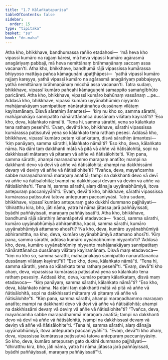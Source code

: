 ```yaml
---
title: "1.7 Kālaṅkatapurisa"
tableOfContents: false
sidebar:
  order: 15
type: "tipitaka"
basket: "su"
book: "dn-maha"
---
```



<DynamicBreadcrumb />

<Division number="49" book="dn-maha">

<Paragraph number="101" book="dn-maha">
Atha kho, bhikkhave, bandhumassa rañño etadahosi—  ‘mā heva kho vipassī kumāro na rajjaṃ kāresi, mā heva vipassī kumāro agārasmā anagāriyaṃ pabbaji, mā heva nemittānaṃ brāhmaṇānaṃ saccaṃ assa vacanan’ti. Atha kho, bhikkhave, bandhumā rājā vipassissa kumārassa bhiyyoso mattāya pañca kāmaguṇāni upaṭṭhāpesi—  ‘yathā vipassī kumāro rajjaṃ kareyya, yathā vipassī kumāro na agārasmā anagāriyaṃ pabbajeyya, yathā nemittānaṃ brāhmaṇānaṃ micchā assa vacanan’ti.
</Paragraph>

<Paragraph number="102" book="dn-maha">
Tatra sudaṃ, bhikkhave, vipassī kumāro pañcahi kāmaguṇehi samappito samaṅgībhūto paricāreti. Atha kho, bhikkhave, vipassī kumāro bahūnaṃ vassānaṃ …pe…
</Paragraph>

</Division>
<Division number="50" book="dn-maha">

<Paragraph number="103" book="dn-maha">
Addasā kho, bhikkhave, vipassī kumāro uyyānabhūmiṃ niyyanto mahājanakāyaṃ sannipatitaṃ nānārattānañca dussānaṃ vilātaṃ kayiramānaṃ. Disvā sārathiṃ āmantesi—  ‘kiṃ nu kho so, samma sārathi, mahājanakāyo sannipatito nānārattānañca dussānaṃ vilātaṃ kayiratī’ti? ‘Eso kho, deva, kālaṅkato nāmā’ti. ‘Tena hi, samma sārathi, yena so kālaṅkato tena rathaṃ pesehī’ti. ‘Evaṃ, devā’ti kho, bhikkhave, sārathi vipassissa kumārassa paṭissutvā yena so kālaṅkato tena rathaṃ pesesi. Addasā kho, bhikkhave, vipassī kumāro petaṃ kālaṅkataṃ, disvā sārathiṃ āmantesi—  ‘kiṃ panāyaṃ, samma sārathi, kālaṅkato nāmā’ti? ‘Eso kho, deva, kālaṅkato nāma. Na dāni taṃ dakkhanti mātā vā pitā vā aññe vā ñātisālohitā, sopi na dakkhissati mātaraṃ vā pitaraṃ vā aññe vā ñātisālohite’ti. ‘Kiṃ pana, samma sārathi, ahampi maraṇadhammo maraṇaṃ anatīto; mampi na dakkhanti devo vā devī vā aññe vā ñātisālohitā; ahampi na dakkhissāmi devaṃ vā deviṃ vā aññe vā ñātisālohite’ti? ‘Tvañca, deva, mayañcamha sabbe maraṇadhammā maraṇaṃ anatītā; tampi na dakkhanti devo vā devī vā aññe vā ñātisālohitā; tvampi na dakkhissasi devaṃ vā deviṃ vā aññe vā ñātisālohite’ti. ‘Tena hi, samma sārathi, alaṃ dānajja uyyānabhūmiyā, itova antepuraṃ paccaniyyāhī’ti. ‘Evaṃ, devā’ti kho, bhikkhave, sārathi vipassissa kumārassa paṭissutvā tatova antepuraṃ paccaniyyāsi. Tatra sudaṃ, bhikkhave, vipassī kumāro antepuraṃ gato dukkhī dummano pajjhāyati—  ‘dhiratthu kira, bho, jāti nāma, yatra hi nāma jātassa jarā paññāyissati, byādhi paññāyissati, maraṇaṃ paññāyissatī’ti.
</Paragraph>

</Division>
<Division number="51" book="dn-maha">

<Paragraph number="104" book="dn-maha">
Atha kho, bhikkhave, bandhumā rājā sārathiṃ āmantāpetvā etadavoca—  ‘kacci, samma sārathi, kumāro uyyānabhūmiyā abhiramittha, kacci, samma sārathi, kumāro uyyānabhūmiyā attamano ahosī’ti? ‘Na kho, deva, kumāro uyyānabhūmiyā abhiramittha, na kho, deva, kumāro uyyānabhūmiyā attamano ahosī’ti. ‘Kiṃ pana, samma sārathi, addasa kumāro uyyānabhūmiṃ niyyanto’ti? ‘Addasā kho, deva, kumāro uyyānabhūmiṃ niyyanto mahājanakāyaṃ sannipatitaṃ nānārattānañca dussānaṃ vilātaṃ kayiramānaṃ. Disvā maṃ etadavoca—  “kiṃ nu kho so, samma sārathi, mahājanakāyo sannipatito nānārattānañca dussānaṃ vilātaṃ kayiratī”ti? “Eso kho, deva, kālaṅkato nāmā”ti. “Tena hi, samma sārathi, yena so kālaṅkato tena rathaṃ pesehī”ti. “Evaṃ, devā”ti kho ahaṃ, deva, vipassissa kumārassa paṭissutvā yena so kālaṅkato tena rathaṃ pesesiṃ. Addasā kho, deva, kumāro petaṃ kālaṅkataṃ, disvā maṃ etadavoca—  “kiṃ panāyaṃ, samma sārathi, kālaṅkato nāmā”ti? “Eso kho, deva, kālaṅkato nāma. Na dāni taṃ dakkhanti mātā vā pitā vā aññe vā ñātisālohitā, sopi na dakkhissati mātaraṃ vā pitaraṃ vā aññe vā ñātisālohite”ti. “Kiṃ pana, samma sārathi, ahampi maraṇadhammo maraṇaṃ anatīto; mampi na dakkhanti devo vā devī vā aññe vā ñātisālohitā; ahampi na dakkhissāmi devaṃ vā deviṃ vā aññe vā ñātisālohite”ti? “Tvañca, deva, mayañcamha sabbe maraṇadhammā maraṇaṃ anatītā; tampi na dakkhanti devo vā devī vā aññe vā ñātisālohitā, tvampi na dakkhissasi devaṃ vā deviṃ vā aññe vā ñātisālohite”ti. “Tena hi, samma sārathi, alaṃ dānajja uyyānabhūmiyā, itova antepuraṃ paccaniyyāhī”ti. “Evaṃ, devā”ti kho ahaṃ, deva, vipassissa kumārassa paṭissutvā tatova antepuraṃ paccaniyyāsiṃ. So kho, deva, kumāro antepuraṃ gato dukkhī dummano pajjhāyati—  “dhiratthu kira, bho, jāti nāma, yatra hi nāma jātassa jarā paññāyissati, byādhi paññāyissati, maraṇaṃ paññāyissatī”’ti.
</Paragraph>
</Division>